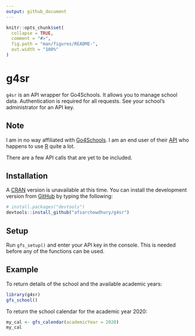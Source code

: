 ```yaml
---
output: github_document
---
```


<!-- README.md is generated from README.Rmd. Please edit that file -->

```r
knitr::opts_chunk$set(
  collapse = TRUE,
  comment = "#>",
  fig.path = "man/figures/README-",
  out.width = "100%"
)
```
# g4sr

<!-- badges: start -->
<!-- badges: end -->

`g4sr` is an API wrapper for Go4Schools.  It allows you to manage school data.  Authentication is required for all requests.  See your school's administrator for an API key.

## Note

I am in no way affiliated with [Go4Schools](https://www.go4schools.com/).  I am an end user of their [API](https://www.go4schools.com/Documentation/V1/APIDocumentation.html) who happens to use [R](https://www.r-project.org/) quite a lot.

There are a few API calls that are yet to be included.

## Installation

A [CRAN](https://cran.r-project.org/) version is unavailable at this time.  You can install the development version from [GitHub](https://github.com/) by typing the following:

``` r
# install.packages("devtools")
devtools::install_github("afsarchowdhury/g4sr")
```

## Setup

Run `gfs_setup()` and enter your API key in the console.  This is needed before any of the functions can be used.

## Example

To return details of the school and the available academic years:

```r
library(g4sr)
gfs_school()
```

To return the school calendar for the academic year 2020:

```r
my_cal <- gfs_calendar(academicYear = 2020)
my_cal
```
